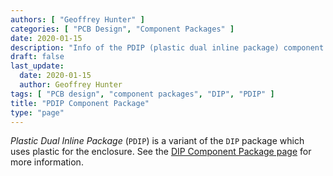 ```yaml
---
authors: [ "Geoffrey Hunter" ]
categories: [ "PCB Design", "Component Packages" ]
date: 2020-01-15
description: "Info of the PDIP (plastic dual inline package) component package."
draft: false
last_update:
  date: 2020-01-15
  author: Geoffrey Hunter
tags: [ "PCB design", "component packages", "DIP", "PDIP" ]
title: "PDIP Component Package"
type: "page"
---
```



_Plastic Dual Inline Package_ (`PDIP`) is a variant of the `DIP` package which uses plastic for the enclosure. See the [DIP Component Package page](../dip-component-package) for more information.
